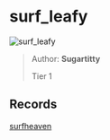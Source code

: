 
# surf_leafy

![surf_leafy](https://raw.githubusercontent.com/Sayt123/SurfMapPics/Maps-and-bonuses/csgo/surf_leafy.jpg)

> Author: **Sugartitty**
>
> Tier 1

## Records

[surfheaven](https://surfheaven.eu/map/surf_leafy)
